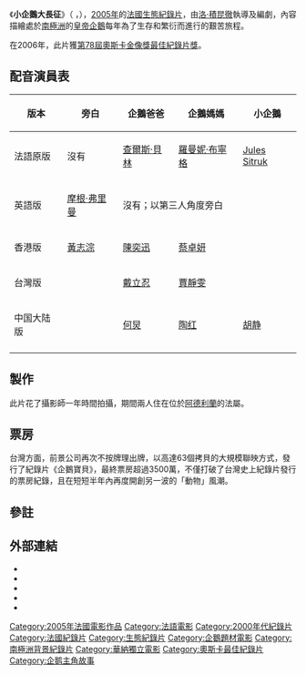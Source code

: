 {{noteTA
|T=zh-hans:帝企鹅日记; zh-tw:企鵝寶貝：南極的旅程; zh-hk:小企鵝大長征;
|G1=Show
|1=zh-hans:帝企鹅日记; zh-tw:企鵝寶貝：南極的旅程; zh-hk:小企鵝大長征;}}
{{Infobox film
| name           = 小企鵝大長征
| original_name = {{lang|fr|''La Marche de l'Empereur''}}
| image          = march_of_the_penguins_poster.jpg
| caption        = 美國版電影海報
| director       = {{link-en|洛·積昆徹|Luc Jacquet}}
| producer       = Yves Darondeau<br />Christophe Lioud<br />Emmanuel Priou<br />'''聯合監製'''：Jean-Christophe Bar<br />'''執行監製'''：Ilann Girard<ref>{{cite web |url=http://empereur.luc-jacquet.com/index_flash_ang.htm |title=存档副本 |accessdate=2010-03-31 |deadurl=yes |archiveurl=https://web.archive.org/web/20150520160513/http://empereur.luc-jacquet.com/index_flash_ang.htm |archivedate=2015-05-20 }}</ref>
| writer         = 洛·積昆徹<br />[[Michel_Fessler|Michel Fessler]] 
| narrator       = {{link-en|查爾斯·貝林|Charles Berling}}<br />{{link-en|羅曼妮·布寧格|Romane Bohringer}}<br />[[Jules_Sitruk|Jules Sitruk]]<br />[[阿米塔布·巴沙坎|阿米塔布·巴沙坎]]<br />[[摩根·弗里曼|摩根·弗里曼]]
| music          = {{link-en|艾蜜莉·西蒙|Émilie Simon}}<br />[[Alex_Wurman|Alex Wurman]]（美國版）
| cinematography = [[Laurent_Chalet|Laurent Chalet]]<br />[[Jérôme_Maison|Jérôme Maison]]
| editing        = Sabine Emiliani 
| studio         = Bonne Pioche<br />APC<br />{{link-en|博偉電影發行公司|Buena Vista (Walt Disney Company)}}<br />[[Wild_Bunch|Wild Bunch]]<br />[[Canal+|Canal+]]<br />L'Institut Polare Français Paul-Émile Victor<br />[[國家地理頻道|國家地理電影]]
| distributor    = [[華納獨立影片公司|華納獨立影片公司]]（美國）<br />[[獅門影業|獅門影業]]（加拿大）<br />{{link-en|Maple Pictures|Maple Pictures}}（加拿大東）<br />{{link-en|Alliance Films|Alliance Films}}（加拿大西）
| released       = （法国）{{start date|2005|1|26}}
| runtime        = 85分鐘<br />84分鐘（美國版）
| country        = [[法國電影|法國]]
| language       = [[法語|法語]]（原版）
| budget         = 
| gross          = $77,413,017[[美元|美元]]
}}
《'''小企鵝大長征'''》（{{lang-fr|''La Marche de l'Empereur''}} {{IPA-fr|lamaʁʃ dəlɑ̃ˈpʁœʁ|}}，{{lang-en|''March of the Penguins''}}），[[2005年電影|2005年]]的[[法國電影|法國]][[生態紀錄片|生態紀錄片]]，由[[洛·積昆徹|洛·積昆徹]]執導及編劇，內容描繪處於[[南極洲|南極洲]]的[[皇帝企鵝|皇帝企鵝]]每年為了生存和繁衍而進行的艱苦旅程。

在2006年，此片獲[[第78屆奧斯卡金像獎|第78屆]][[奧斯卡金像獎|奧斯卡金像獎]][[奧斯卡最佳紀錄片獎|最佳紀錄片獎]]。

== 配音演員表 ==
{| class="wikitable"
! 版本!! 旁白!! 企鵝爸爸!! 企鵝媽媽!! 小企鵝
|-
| 法語原版 || 沒有 || [[查爾斯·貝林|查爾斯·貝林]] || [[羅曼妮·布寧格|羅曼妮·布寧格]] || [[Jules_Sitruk|Jules Sitruk]]
|-
| 英語版 || [[摩根·弗里曼|摩根·弗里曼]]
| colspan=3 | 沒有；以第三人角度旁白
|-
| 香港版 || [[黃志淙|黃志淙]] || [[陳奕迅|陳奕迅]]|| [[蔡卓妍|蔡卓妍]] ||
|-
| 台灣版 || || [[戴立忍|戴立忍]] || [[賈靜雯|賈靜雯]] ||
|-
| 中国大陆版 || || [[何炅|何炅]] || [[陶红|陶红]] || [[胡静|胡静]] 
|-
|}

== 製作 ==
此片花了攝影師一年時間拍攝，期間兩人住在位於[[阿德利蘭|阿德利蘭]]的法屬{{link-en|迪蒙·迪爾維爾基地|Dumont d'Urville Station}}。

==票房==
台灣方面，前景公司再次不按牌理出牌，以高達63個拷貝的大規模聯映方式，發行了紀錄片《企鵝寶貝》，最終票房超過3500萬，不僅打破了台灣史上紀錄片發行的票房紀錄，且在短短半年內再度開創另一波的「動物」風潮。

== 參註 ==
{{reflist}}

== 外部連結 ==
{{wikinews|2006 Oscars handed out at Kodak Theatre}}
* {{official|http://empereur.luc-jacquet.com/index_flash_ang.htm}} 
* {{imdb title|id=0428803}}
* {{Amg movie|328540}}
* {{rotten-tomatoes|id=march_of_the_penguins}}
* {{mojo title|id=marchofthepenguins}}

{{Authority control}}

{{奧斯卡最佳紀錄片獎}}

{{DEFAULTSORT:Marche de l'Empereur, La}}
[[Category:2005年法國電影作品|Category:2005年法國電影作品]]
[[Category:法語電影|Category:法語電影]]
[[Category:2000年代紀錄片|Category:2000年代紀錄片]]
[[Category:法國紀錄片|Category:法國紀錄片]]
[[Category:生態紀錄片|Category:生態紀錄片]]
[[Category:企鵝題材電影|Category:企鵝題材電影]]
[[Category:南極洲背景紀錄片|Category:南極洲背景紀錄片]]
[[Category:華納獨立電影|Category:華納獨立電影]]
[[Category:奧斯卡最佳紀錄片|Category:奧斯卡最佳紀錄片]]
[[Category:企鹅主角故事|Category:企鹅主角故事]]